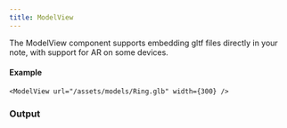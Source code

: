 ```yaml
---
title: ModelView
---
```



The ModelView component supports embedding gltf files directly in your note, with support for AR on some devices.

#### Example

```tsx
<ModelView url="/assets/models/Ring.glb" width={300} />
```

### Output

<ModelView url="/assets/models/Ring.glb" width={300} minHeight={400} />


<TypeDoc 
    propsTitle
    name="ModelViewProps"
/>
